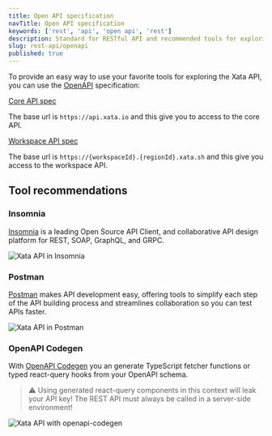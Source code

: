 ```yaml
---
title: Open API specification
navTitle: Open API specification
keywords: ['rest', 'api', 'open api', 'rest']
description: Standard for RESTful API and recommended tools for exploring the Xata API
slug: rest-api/openapi
published: true
---
```


To provide an easy way to use your favorite tools for exploring the Xata API, you can use the [OpenAPI](https://www.openapis.org/) specification:

[Core API spec](https://xata.io/api/openapi?scope=core)

The base url is `https://api.xata.io` and this give you to access to the core API.

[Workspace API spec](https://xata.io/api/openapi?scope=workspace)

The base url is `https://{workspaceId}.{regionId}.xata.sh` and this give you access to the workspace API.

## Tool recommendations

### Insomnia

[Insomnia](https://insomnia.rest/) is a leading Open Source API Client, and collaborative API design platform for REST, SOAP, GraphQL, and GRPC.

![Xata API in Insomnia](images/insomnia.png)

### Postman

[Postman](https://www.postman.com/) makes API development easy, offering tools to simplify each step of the API building process and streamlines collaboration so you can test APIs faster.

![Xata API in Postman](images/postman.png)

### OpenAPI Codegen

With [OpenAPI Codegen](https://github.com/fabien0102/openapi-codegen) you an generate TypeScript fetcher functions or typed react-query hooks from your OpenAPI schema.

> ⚠️ Using generated react-query components in this context will leak your API key! The REST API must always be called in a server-side environment!

![Xata API with openapi-codegen](images/openapi-codegen.png)
